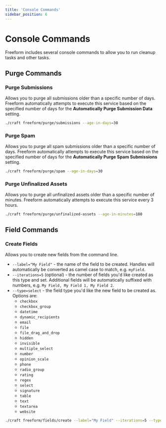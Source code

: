 ```yaml
---
title: 'Console Commands'
sidebar_position: 6
---
```



# Console Commands

Freeform includes several console commands to allow you to run cleanup tasks and other tasks.

## Purge Commands

### Purge Submissions<Badge type="feature" text="3.8+" />

Allows you to purge all submissions older than a specific number of days. Freeform automatically attempts to execute this service based on the specified number of days for the **Automatically Purge Submission Data** setting.

```sh
./craft freeform/purge/submissions --age-in-days=30
```

### Purge Spam<Badge type="feature" text="3.8+" />

Allows you to purge all spam submissions older than a specific number of days. Freeform automatically attempts to execute this service based on the specified number of days for the **Automatically Purge Spam Submissions** setting.

```sh
./craft freeform/purge/spam --age-in-days=30
```

### Purge Unfinalized Assets<Badge type="feature" text="3.8+" />

Allows you to purge all unfinalized assets older than a specific number of minutes. Freeform automatically attempts to execute this service every 3 hours.

```sh
./craft freeform/purge/unfinalized-assets --age-in-minutes=180
```

## Field Commands

### Create Fields<Badge type="feature" text="3.12+" />

Allows you to create new fields from the command line.

- `--label="My Field"` - the name of the field to be created. Handles will automatically be converted as camel case to match, e.g. `myField`.
- `--iterations=5` (optional) - the number of fields you'd like created as this type and set. Additional fields will be automatically suffixed with numbers, e.g. `My Field, My Field 1, My Field 2`.
- `--type=select` - the field type you'd like the new field to be created as. Options are:
  - `checkbox`
  - `checkbox_group`
  - `datetime`
  - `dynamic_recipients`
  - `email`
  - `file`
  - `file_drag_and_drop`
  - `hidden`
  - `invisible`
  - `multiple_select`
  - `number`
  - `opinion_scale`
  - `phone`
  - `radio_group`
  - `rating`
  - `regex`
  - `select`
  - `signature`
  - `table`
  - `text`
  - `textarea`
  - `website`

```sh
./craft freeform/fields/create --label="My Field" --iterations=5 --type=select
```
